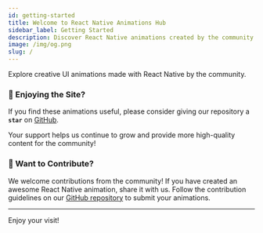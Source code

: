 ```yaml
---
id: getting-started
title: Welcome to React Native Animations Hub
sidebar_label: Getting Started
description: Discover React Native animations created by the community.
image: /img/og.png
slug: /
---
```


Explore creative UI animations made with React Native by the community.


<div style={{ marginBottom: "20px" }}>
  <TotalComponents />
  <LastUpdated />
</div>

### 🌟 Enjoying the Site?

If you find these animations useful, please consider giving our repository a **`star`** on [GitHub](https://github.com/minhomega/awesome-react-native-ui).

Your support helps us continue to grow and provide more high-quality content for the community!

<LatestAddedComponents />

### 🤝 Want to Contribute?

We welcome contributions from the community! If you have created an awesome React Native animation, share it with us. Follow the contribution guidelines on our [GitHub repository](https://github.com/minhomega/awesome-react-native-ui?tab=readme-ov-file#contributing) to submit your animations.

---

Enjoy your visit!
